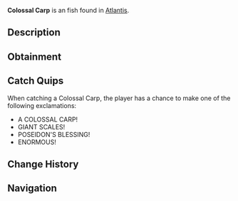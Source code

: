 {{FishInfobox
|image          = Colossal Carp.png
|rarity         = Uncommon
|sea            = First Sea
|location       = [[Atlantis]]
|sublocation    = 
|sources        = Fishing Rod
|radar_location = 
|xp             = 100
|weather        = 
|time           = Day
|season         = 
|bait           = Seaweed
|base_weight    = 5
|base_value     = 180
|weight_range   = 3
|base_chance    = 60
|base_resil     = 75
}}
'''Colossal Carp''' is an {{Rarity|Uncommon}} fish found in [[Atlantis]].

== Description ==
{{Description|A normally peaceful species grown enormous in Poseidon's waters. Their size alone commands respect from other inhabitants.|Bestiary Entry}}

== Obtainment ==
{{Description|Makes large waves when surfacing in Poseidon's Pool.|Bestiary Hint}}
{{Fish Availability|
Atlantis/Poseidon Temple
|top_rods      = 
Rapid Rod\251763\32295.84;
Firefly Rod\248948.91\33810.03;
Fang of the Eclipse\235908.58\31290.32;
Merchant Rod\235874.04\29984.77;
Champions Rod\235815.19\24966.49;
Flimsy Rod\173962.82\32861.84;
Training Rod\227618.24\44325.66;
Fungal Rod\225858.7\34139.47;
Nocturnal Rod\146267.19\85956.93;
No-Life Rod\229809.51\34356.06;
Fast Rod\219235.62\34159.46;
Depthseeker Rod\234024.44\26657.28;
Avalanche Rod\232067.69\23905.74;
Verdant Shear Rod\228973.23\29134.88;
Blazebringer Rod\222367.19\27472.47;
Zeus Rod\220839.14\29114.79;
Trident Rod\218895.82\24116.27;
Volcanic Rod\215672.89\22094.4;
Free Spirit Rod\215135.29\24065.36;
Seraphic Rod\211744.79\34132.98;
Challenger's Rod\209805.42\31253.78;
Astralhook Rod\205363.18\0;
Ethereal Prism Rod\204721.21\0;
Rod Of The Forgotten Fang\193423.54\31179.62;
Rod Of The Depths\191592.13\28332.73;
Rod Of The Exalted One\169671.45\26608.9;
Steady Rod\105232.24\9997.69
|recommended   = Depthseeker Rod
}}

== Catch Quips ==
When catching a Colossal Carp, the player has a chance to make one of the following exclamations:
* A COLOSSAL CARP!
* GIANT SCALES!
* POSEIDON'S BLESSING!
* ENORMOUS!

== Change History ==
{{Change History|{{subst:Current Version}}}}

== Navigation ==
{{Fish Navbox|Atlantis}}